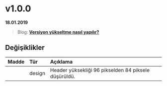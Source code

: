 
# v1.0.0

**18.01.2019**

> Blog: [__Versiyon yükseltme nasıl yapılır?__](./#/blog/how-to-version-upgrade)

## Değişiklikler

| Madde             | Tür           | Açıklama                                                                                          |
|:------------------|:--------------|:--------------------------------------------------------------------------------------------------|
| <Issue no="2"/>   | design        | Header yüksekliği 96 pikselden 84 piksele düşürüldü.                                              |


<br/>
<br/>
